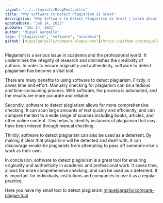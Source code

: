 ```yaml
---
layout: "../../layouts/BlogPost.astro"
title: "Why Software to Detect Plagiarism is Great"
description: "Why Software to Detect Plagiarism is Great | Learn about the benefits and importance of using software to detect plagiarism."
updatedDate: "Jan 14, 2023"
pubDate: "Jan 14, 2023"
author: "Miguel Gargallo"
tags: ["plagiarism", "software", "academia"]
github: [miguelgargallo/compare-plague-tool](https://github.com/miguelgargallo/compare-plague-tool)
---
```


Plagiarism is a serious issue in academia and the professional world. It undermines the integrity of research and diminishes the credibility of authors. In order to ensure originality and authenticity, software to detect plagiarism has become a vital tool.

There are many benefits to using software to detect plagiarism. Firstly, it saves time and effort. Manually checking for plagiarism can be a tedious and time-consuming process. With software, the process is automated, and the results are more accurate and reliable.

Secondly, software to detect plagiarism allows for more comprehensive checking. It can scan large amounts of text quickly and efficiently, and can compare the text to a wide range of sources including books, articles, and other online content. This helps to identify instances of plagiarism that may have been missed through manual checking.

Thirdly, software to detect plagiarism can also be used as a deterrent. By making it clear that plagiarism will be detected and dealt with, it can discourage would-be plagiarists from attempting to pass off someone else's work as their own.

In conclusion, software to detect plagiarism is a great tool for ensuring originality and authenticity in academic and professional work. It saves time, allows for more comprehensive checking, and can be used as a deterrent. It is important for individuals, institutions and companies to use it as a regular practice.

Here you have my small tool to detect plagiarism [miguelgargallo/compare-plague-tool](https://github.com/miguelgargallo/compare-plague-tool)